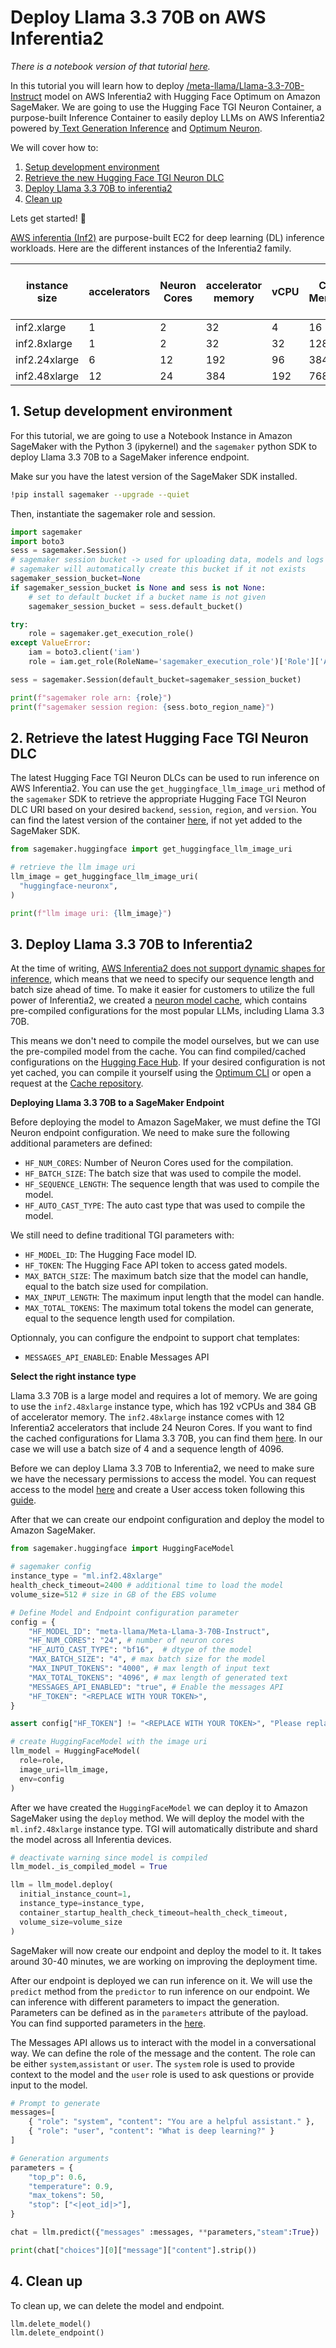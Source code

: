 <!---
Copyright 2023 The HuggingFace Team. All rights reserved.

Licensed under the Apache License, Version 2.0 (the "License");
you may not use this file except in compliance with the License.
You may obtain a copy of the License at

    http://www.apache.org/licenses/LICENSE-2.0

Unless required by applicable law or agreed to in writing, software
distributed under the License is distributed on an "AS IS" BASIS,
WITHOUT WARRANTIES OR CONDITIONS OF ANY KIND, either express or implied.
See the License for the specific language governing permissions and
limitations under the License.
-->
# Deploy Llama 3.3 70B on AWS Inferentia2

_There is a notebook version of that tutorial [here](https://github.com/huggingface/optimum-neuron/blob/main/notebooks/sagemaker/deploy-llama-3-3-70b.ipynb)._

In this tutorial you will learn how to deploy [/meta-llama/Llama-3.3-70B-Instruct](https://huggingface.co/meta-llama/Llama-3.3-70B-Instruct) model on AWS Inferentia2 with Hugging Face Optimum on Amazon SageMaker. We are going to use the Hugging Face TGI Neuron Container, a purpose-built Inference Container to easily deploy LLMs on AWS Inferentia2 powered by[ Text Generation Inference](https://huggingface.co/docs/text-generation-inference/index) and [Optimum Neuron](https://huggingface.co/docs/optimum-neuron/index).

We will cover how to:
1. [Setup development environment](#1-setup-development-environment)
2. [Retrieve the new Hugging Face TGI Neuron DLC](#2-retrieve-the-new-hugging-face-tgi-neuron-dlc)
3. [Deploy Llama 3.3 70B to inferentia2](#3-deploy-llama-33-70b-to-inferentia2)
4. [Clean up](#5-clean-up)

Lets get started! 🚀

[AWS inferentia (Inf2)](https://aws.amazon.com/de/ec2/instance-types/inf2/) are purpose-built EC2 for deep learning (DL) inference workloads. Here are the different instances of the Inferentia2 family.

| instance size | accelerators | Neuron Cores | accelerator memory | vCPU | CPU Memory | on-demand price ($/h) |
| ------------- | ------------ | ------------ | ------------------ | ---- | ---------- | --------------------- |
| inf2.xlarge   | 1            | 2            | 32                 | 4    | 16         | 0.76                  |
| inf2.8xlarge  | 1            | 2            | 32                 | 32   | 128        | 1.97                  |
| inf2.24xlarge | 6            | 12           | 192                | 96   | 384        | 6.49                  |
| inf2.48xlarge | 12           | 24           | 384                | 192  | 768        | 12.98                 |

## 1. Setup development environment

For this tutorial, we are going to use a Notebook Instance in Amazon SageMaker with the Python 3 (ipykernel) and the `sagemaker` python SDK to deploy Llama 3.3 70B to a SageMaker inference endpoint.

Make sur you have the latest version of the SageMaker SDK installed.

```bash
!pip install sagemaker --upgrade --quiet
```

Then, instantiate the sagemaker role and session.

```python
import sagemaker
import boto3
sess = sagemaker.Session()
# sagemaker session bucket -> used for uploading data, models and logs
# sagemaker will automatically create this bucket if it not exists
sagemaker_session_bucket=None
if sagemaker_session_bucket is None and sess is not None:
    # set to default bucket if a bucket name is not given
    sagemaker_session_bucket = sess.default_bucket()

try:
    role = sagemaker.get_execution_role()
except ValueError:
    iam = boto3.client('iam')
    role = iam.get_role(RoleName='sagemaker_execution_role')['Role']['Arn']

sess = sagemaker.Session(default_bucket=sagemaker_session_bucket)

print(f"sagemaker role arn: {role}")
print(f"sagemaker session region: {sess.boto_region_name}")
```

## 2. Retrieve the latest Hugging Face TGI Neuron DLC

The latest Hugging Face TGI Neuron DLCs can be used to run inference on AWS Inferentia2. You can use the `get_huggingface_llm_image_uri` method of the `sagemaker` SDK to retrieve the appropriate Hugging Face TGI Neuron DLC URI based on your desired `backend`, `session`, `region`, and `version`. You can find the latest version of the container [here](https://huggingface.co/docs/optimum-neuron/containers), if not yet added to the SageMaker SDK.

```python
from sagemaker.huggingface import get_huggingface_llm_image_uri

# retrieve the llm image uri
llm_image = get_huggingface_llm_image_uri(
  "huggingface-neuronx",
)

print(f"llm image uri: {llm_image}")
```

## 3. Deploy Llama 3.3 70B to Inferentia2

At the time of writing, [AWS Inferentia2 does not support dynamic shapes for inference](https://awsdocs-neuron.readthedocs-hosted.com/en/v2.6.0/general/arch/neuron-features/dynamic-shapes.html#neuron-dynamic-shapes), which means that we need to specify our sequence length and batch size ahead of time.
To make it easier for customers to utilize the full power of Inferentia2, we created a [neuron model cache](https://huggingface.co/docs/optimum-neuron/guides/cache_system), which contains pre-compiled configurations for the most popular LLMs, including Llama 3.3 70B. 

This means we don't need to compile the model ourselves, but we can use the pre-compiled model from the cache. You can find compiled/cached configurations on the [Hugging Face Hub](https://huggingface.co/aws-neuron/optimum-neuron-cache/tree/main/inference-cache-config). If your desired configuration is not yet cached, you can compile it yourself using the [Optimum CLI](https://huggingface.co/docs/optimum-neuron/guides/export_model) or open a request at the [Cache repository](https://huggingface.co/aws-neuron/optimum-neuron-cache/discussions).

**Deploying Llama 3.3 70B to a SageMaker Endpoint**   

Before deploying the model to Amazon SageMaker, we must define the TGI Neuron endpoint configuration. We need to make sure the following additional parameters are defined: 

- `HF_NUM_CORES`: Number of Neuron Cores used for the compilation.
- `HF_BATCH_SIZE`: The batch size that was used to compile the model.
- `HF_SEQUENCE_LENGTH`: The sequence length that was used to compile the model.
- `HF_AUTO_CAST_TYPE`: The auto cast type that was used to compile the model.

We still need to define traditional TGI parameters with:

- `HF_MODEL_ID`: The Hugging Face model ID.
- `HF_TOKEN`: The Hugging Face API token to access gated models.
- `MAX_BATCH_SIZE`: The maximum batch size that the model can handle, equal to the batch size used for compilation.
- `MAX_INPUT_LENGTH`: The maximum input length that the model can handle. 
- `MAX_TOTAL_TOKENS`: The maximum total tokens the model can generate, equal to the sequence length used for compilation.

Optionnaly, you can configure the endpoint to support chat templates:
- `MESSAGES_API_ENABLED`: Enable Messages API 

**Select the right instance type**

Llama 3.3 70B is a large model and requires a lot of memory. We are going to use the `inf2.48xlarge` instance type, which has 192 vCPUs and 384 GB of accelerator memory. The `inf2.48xlarge` instance comes with 12 Inferentia2 accelerators that include 24 Neuron Cores. If you want to find the cached configurations for Llama 3.3 70B, you can find them [here](https://huggingface.co/aws-neuron/optimum-neuron-cache/blob/main/inference-cache-config/llama3-70b.json#L16). In our case we will use a batch size of 4 and a sequence length of 4096. 


Before we can deploy Llama 3.3 70B to Inferentia2, we need to make sure we have the necessary permissions to access the model. You can request access to the model [here](https://huggingface.co/meta-llama/Llama-3.3-70B-Instruct) and create a User access token following this [guide](https://huggingface.co/docs/hub/en/security-tokens).

After that we can create our endpoint configuration and deploy the model to Amazon SageMaker.

```python
from sagemaker.huggingface import HuggingFaceModel

# sagemaker config
instance_type = "ml.inf2.48xlarge"
health_check_timeout=2400 # additional time to load the model
volume_size=512 # size in GB of the EBS volume

# Define Model and Endpoint configuration parameter
config = {
    "HF_MODEL_ID": "meta-llama/Meta-Llama-3-70B-Instruct",
    "HF_NUM_CORES": "24", # number of neuron cores
    "HF_AUTO_CAST_TYPE": "bf16",  # dtype of the model
    "MAX_BATCH_SIZE": "4", # max batch size for the model
    "MAX_INPUT_TOKENS": "4000", # max length of input text
    "MAX_TOTAL_TOKENS": "4096", # max length of generated text
    "MESSAGES_API_ENABLED": "true", # Enable the messages API
    "HF_TOKEN": "<REPLACE WITH YOUR TOKEN>",
}

assert config["HF_TOKEN"] != "<REPLACE WITH YOUR TOKEN>", "Please replace '<REPLACE WITH YOUR TOKEN>' with your Hugging Face Hub API token"

# create HuggingFaceModel with the image uri
llm_model = HuggingFaceModel(
  role=role,
  image_uri=llm_image,
  env=config
)
```

After we have created the `HuggingFaceModel` we can deploy it to Amazon SageMaker using the `deploy` method. We will deploy the model with the `ml.inf2.48xlarge` instance type. TGI will automatically distribute and shard the model across all Inferentia devices.

```python
# deactivate warning since model is compiled
llm_model._is_compiled_model = True

llm = llm_model.deploy(
  initial_instance_count=1,
  instance_type=instance_type,
  container_startup_health_check_timeout=health_check_timeout,
  volume_size=volume_size
)
```

SageMaker will now create our endpoint and deploy the model to it. It takes around 30-40 minutes, we are working on improving the deployment time.

After our endpoint is deployed we can run inference on it. We will use the `predict` method from the `predictor` to run inference on our endpoint. We can inference with different parameters to impact the generation. Parameters can be defined as in the `parameters` attribute of the payload. You can find supported parameters in the [here](https://huggingface.co/docs/text-generation-inference/messages_api).

The Messages API allows us to interact with the model in a conversational way. We can define the role of the message and the content. The role can be either `system`,`assistant` or `user`. The `system` role is used to provide context to the model and the `user` role is used to ask questions or provide input to the model.

```python
# Prompt to generate
messages=[
    { "role": "system", "content": "You are a helpful assistant." },
    { "role": "user", "content": "What is deep learning?" }
]

# Generation arguments
parameters = {
    "top_p": 0.6,
    "temperature": 0.9,
    "max_tokens": 50,
    "stop": ["<|eot_id|>"],
}

chat = llm.predict({"messages" :messages, **parameters,"steam":True})

print(chat["choices"][0]["message"]["content"].strip())
```

## 4. Clean up

To clean up, we can delete the model and endpoint.

```python
llm.delete_model()
llm.delete_endpoint()
```